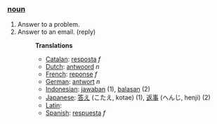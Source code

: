 ===[[noun]]===

# Answer to a problem.
# Answer to an email. (reply)
#:'''Translations'''
#:*[[Catalan]]: [[resposta]] ''f''
#:*[[Dutch]]: [[antwoord]] ''n''
#:*[[French]]: [[reponse]] ''f''
#:*[[German]]: [[antwort]] ''n''
#:*[[Indonesian]]: [[jawab]]an (1), [[balas]]an (2)
#:*[[Japanese]]: [[答え]] (こたえ, kotae) (1), [[返事]] (へんじ, henji) (2)
#:*[[Latin]]: [[]]
#:*[[Spanish]]: [[respuesta]] ''f''